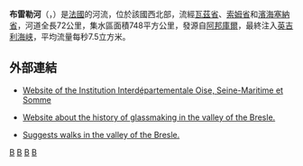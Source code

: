 {{noteTA
|G1=法国地名
|G2=单位
}}
{{Infobox river
| name              = 布雷勒河
| native_name       = Bresle
| image             = La Bresle à Bouvaincourt-sur-Bresle.JPG
| image_caption     = 流经[[布雷勒河畔布万库尔|布雷勒河畔布万库尔]]的布雷勒
| source1_location  = [[阿邦库尔_(瓦兹省)|阿邦庫爾]]
| mouth_location    = [[英吉利海峡|英吉利海峡]]
| mouth_coordinates = {{coord|50|3|46|N|1|22|16|E|name=English Channel-Bresle|display=inline,title}}
| subdivision_type1 = 国家
| subdivision_name1 = {{FR}}
| length            = {{convert|68|km|abbr=on}}
| source1_elevation = {{convert|280|m|abbr=on}}
| discharge1_avg    = {{convert|7.5|m3/s|abbr=on}}
| basin_size        = {{convert|748|km2|abbr=on}}
}}
'''布雷勒河'''（{{lang-fr|Bresle}}，{{IPA-fr|bʁɛl}}）是[[法國|法國]]的河流，位於該國西北部，流經[[瓦茲省|瓦茲省]]、[[索姆省|索姆省]]和[[濱海塞納省|濱海塞納省]]，河道全長72公里，集水區面積748平方公里，發源自[[阿邦库尔_(瓦兹省)|阿邦庫爾]]，最終注入[[英吉利海峡|英吉利海峡]]，平均流量每秒7.5立方米。

==外部連結==
* {{fr icon}} [http://www.eptb-bresle.com/ Website  of the Institution Interdépartementale Oise, Seine-Maritime et Somme] {{Wayback|url=http://www.eptb-bresle.com/ |date=20210301165051 }}
* [https://web.archive.org/web/20080320025549/http://www.flacon-verre.com/vallee_bresle/vallee.php3?image=europe Website about the history of glassmaking in the valley of the Bresle.]
* {{fr icon}} [https://web.archive.org/web/20080916001615/http://autourdedieppe.brinkster.net/default.asp?urlgauche=listran%2Easp Suggests walks in the valley of the Bresle.]

{{France-geo-stub}}
[[Category:法國河流|B]]
[[Category:滨海塞纳省河流|B]]
[[Category:索姆省河流|B]]
[[Category:瓦兹省河流|B]]